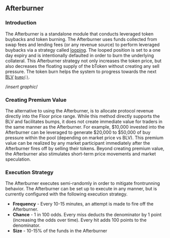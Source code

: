 ## Afterburner

### Introduction

The Afterburner is a standalone module that conducts leveraged token buybacks and token burning. The Afterburner uses funds collected from swap fees and lending fees (or any revenue source) to perform leveraged buybacks via a strategy called [looping](#looping). The looped position is set to a one day expiry and is intentionally defaulted in order to burn the underlying collateral. This Afterburner strategy not only increases the token price, but also decreases the floating supply of the bToken without creating any sell pressure. The token burn helps the system to progress towards the next [BLV](/concepts/blv) [`bump()`](#bump).

/*insert graphic*/

### Creating Premium Value

The alternative to using the Afterburner, is to allocate protocol revenue directly into the Floor price range. While this method directly supports the BLV and facilitates bumps, it does not create immediate value for traders in the same manner as the Afterburner. For example, $10,000 invested into the Afterburner can be leveraged to generate $20,000 to $50,000 of buy pressure within the pool (depending on market price vs BLV). This premium value can be realized by any market participant immediately after the Afterburner fires off by selling their tokens.  Beyond creating premium value, the Afterburner also stimulates short-term price movements and market speculation.

### Execution Strategy
The Afterburner executes semi-randomly in order to mitigate frontrunning behavior. The Afterburner can be set up to execute in any manner, but is currently configured with the following execution strategy.

- **Frequency** - Every 10-15 minutes, an attempt is made to fire off the Afterburner.
- **Chance** - 1 in 100 odds. Every miss deducts the denominator by 1 point (increasing the odds over time). Every hit adds 100 points to the denominator.
- **Size** - 10-15% of the funds in the Afterburner
